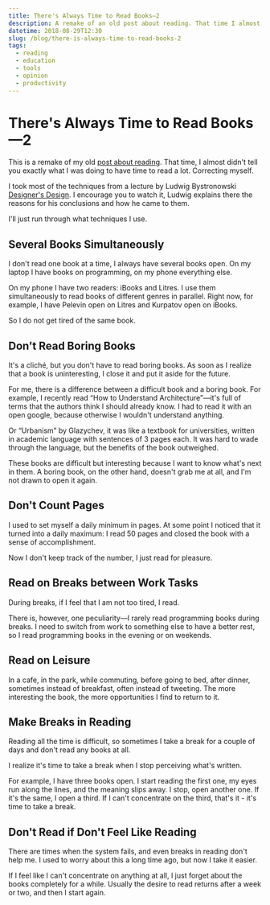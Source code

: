 ```yaml
---
title: There's Always Time to Read Books—2
description: A remake of an old post about reading. That time I almost didn't tell you exactly what I was doing to keep up with a lot of reading.
datetime: 2018-08-29T12:30
slug: /blog/there-is-always-time-to-read-books-2
tags:
  - reading
  - education
  - tools
  - opinion
  - productivity
---
```


# There's Always Time to Read Books—2

This is a remake of my old [post about reading](/blog/there-is-always-time-to-read-books/). That time, I almost didn't tell you exactly what I was doing to have time to read a lot. Correcting myself.

I took most of the techniques from a lecture by Ludwig Bystronowski [Designer's Design](https://ldwg.ru/lectures/2014-dd/). I encourage you to watch it, Ludwig explains there the reasons for his conclusions and how he came to them.

I'll just run through what techniques I use.

## Several Books Simultaneously

I don't read one book at a time, I always have several books open. On my laptop I have books on programming, on my phone everything else.

On my phone I have two readers: iBooks and Litres. I use them simultaneously to read books of different genres in parallel. Right now, for example, I have Pelevin open on Litres and Kurpatov open on iBooks.

So I do not get tired of the same book.

## Don't Read Boring Books

It's a cliché, but you don't have to read boring books. As soon as I realize that a book is uninteresting, I close it and put it aside for the future.

For me, there is a difference between a difficult book and a boring book. For example, I recently read “How to Understand Architecture”—it's full of terms that the authors think I should already know. I had to read it with an open google, because otherwise I wouldn't understand anything.

Or “Urbanism” by Glazychev, it was like a textbook for universities, written in academic language with sentences of 3 pages each. It was hard to wade through the language, but the benefits of the book outweighed.

These books are difficult but interesting because I want to know what's next in them. A boring book, on the other hand, doesn't grab me at all, and I'm not drawn to open it again.

## Don't Count Pages

I used to set myself a daily minimum in pages. At some point I noticed that it turned into a daily maximum: I read 50 pages and closed the book with a sense of accomplishment.

Now I don't keep track of the number, I just read for pleasure.

## Read on Breaks between Work Tasks

During breaks, if I feel that I am not too tired, I read.

There is, however, one peculiarity—I rarely read programming books during breaks. I need to switch from work to something else to have a better rest, so I read programming books in the evening or on weekends.

## Read on Leisure

In a cafe, in the park, while commuting, before going to bed, after dinner, sometimes instead of breakfast, often instead of tweeting. The more interesting the book, the more opportunities I find to return to it.

## Make Breaks in Reading

Reading all the time is difficult, so sometimes I take a break for a couple of days and don't read any books at all.

I realize it's time to take a break when I stop perceiving what's written.

For example, I have three books open. I start reading the first one, my eyes run along the lines, and the meaning slips away. I stop, open another one. If it's the same, I open a third. If I can't concentrate on the third, that's it - it's time to take a break.

## Don't Read if Don't Feel Like Reading

There are times when the system fails, and even breaks in reading don't help me. I used to worry about this a long time ago, but now I take it easier.

If I feel like I can't concentrate on anything at all, I just forget about the books completely for a while. Usually the desire to read returns after a week or two, and then I start again.
